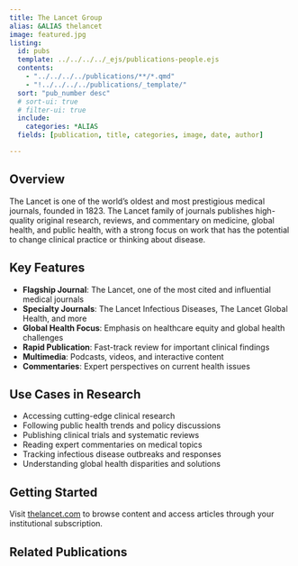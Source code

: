 ```yaml
---
title: The Lancet Group
alias: &ALIAS thelancet
image: featured.jpg
listing:
  id: pubs
  template: ../../../../_ejs/publications-people.ejs 
  contents: 
    - "../../../../publications/**/*.qmd"
    - "!../../../../publications/_template/"
  sort: "pub_number desc"
  # sort-ui: true
  # filter-ui: true
  include:
    categories: *ALIAS
  fields: [publication, title, categories, image, date, author]

---
```


## Overview

The Lancet is one of the world's oldest and most prestigious medical journals, founded in 1823. The Lancet family of journals publishes high-quality original research, reviews, and commentary on medicine, global health, and public health, with a strong focus on work that has the potential to change clinical practice or thinking about disease.

## Key Features

- **Flagship Journal**: The Lancet, one of the most cited and influential medical journals
- **Specialty Journals**: The Lancet Infectious Diseases, The Lancet Global Health, and more
- **Global Health Focus**: Emphasis on healthcare equity and global health challenges
- **Rapid Publication**: Fast-track review for important clinical findings
- **Multimedia**: Podcasts, videos, and interactive content
- **Commentaries**: Expert perspectives on current health issues

## Use Cases in Research

- Accessing cutting-edge clinical research
- Following public health trends and policy discussions
- Publishing clinical trials and systematic reviews
- Reading expert commentaries on medical topics
- Tracking infectious disease outbreaks and responses
- Understanding global health disparities and solutions

## Getting Started

Visit [thelancet.com](https://www.thelancet.com) to browse content and access articles through your institutional subscription.

## Related Publications

:::{#pubs}
:::